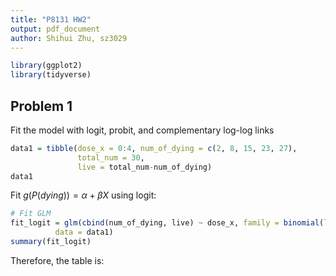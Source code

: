 ```yaml
---
title: "P8131 HW2"
output: pdf_document
author: Shihui Zhu, sz3029
---
```


```r
library(ggplot2)
library(tidyverse)
```

## Problem 1

Fit the model with logit, probit, and complementary log-log links

```r
data1 = tibble(dose_x = 0:4, num_of_dying = c(2, 8, 15, 23, 27), 
               total_num = 30,
               live = total_num-num_of_dying)
data1
```

Fit $g(P(dying)) = \alpha+\beta X$ using logit:

```r
# Fit GLM
fit_logit = glm(cbind(num_of_dying, live) ~ dose_x, family = binomial(link = 'logit'),
          data = data1)
summary(fit_logit) 
```

Therefore, the table is:
```r

```

